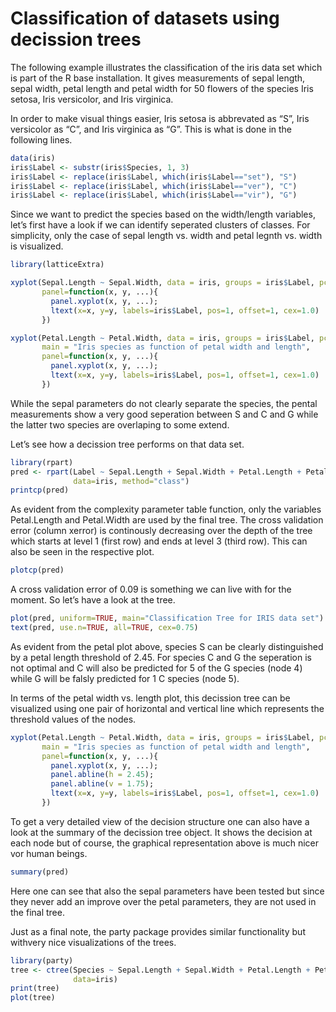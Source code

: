 Classification of datasets using decission trees
========================================================
The following example illustrates the classification of the iris data set which
is part of the R base installation. It gives measurements of sepal length, sepal
width, petal length and petal width for 50 flowers of the species Iris setosa, 
Iris versicolor, and Iris virginica. 

In order to make visual things easier, Iris setosa is abbrevated as "S", 
Iris versicolor as "C", and Iris virginica as "G". This is what is done in the
following lines.

```r
data(iris)
iris$Label <- substr(iris$Species, 1, 3)
iris$Label <- replace(iris$Label, which(iris$Label=="set"), "S")
iris$Label <- replace(iris$Label, which(iris$Label=="ver"), "C")
iris$Label <- replace(iris$Label, which(iris$Label=="vir"), "G")
```

Since we want to predict the species based on the width/length variables, let's
first have a look if we can identify seperated clusters of classes. For 
simplicity, only the case of sepal length vs. width and petal legnth vs. width
is visualized.
```r
library(latticeExtra)

xyplot(Sepal.Length ~ Sepal.Width, data = iris, groups = iris$Label, pch = 15,
       panel=function(x, y, ...){
         panel.xyplot(x, y, ...);
         ltext(x=x, y=y, labels=iris$Label, pos=1, offset=1, cex=1.0)
       })

xyplot(Petal.Length ~ Petal.Width, data = iris, groups = iris$Label, pch = 15,
       main = "Iris species as function of petal width and length",
       panel=function(x, y, ...){
         panel.xyplot(x, y, ...);
         ltext(x=x, y=y, labels=iris$Label, pos=1, offset=1, cex=1.0)
       })
```

While the sepal parameters do not clearly separate the species, the pental 
measurements show a very good seperation between S and C and G while the latter
two species are overlaping to some extend.

Let's see how a decission tree performs on that data set.
```r
library(rpart)
pred <- rpart(Label ~ Sepal.Length + Sepal.Width + Petal.Length + Petal.Width,
              data=iris, method="class")
printcp(pred)
```
As evident from the complexity parameter table function, only the variables 
Petal.Length and Petal.Width are used by the final tree. The cross validation 
error (column xerror) is continously decreasing over the depth of the tree which
starts at level 1 (first row) and ends at level 3 (third row). This can also
be seen in the respective plot.
```r
plotcp(pred)
```
A cross validation error of 0.09 is something we can live with for the moment.
So let's have a look at the tree.
```r
plot(pred, uniform=TRUE, main="Classification Tree for IRIS data set")
text(pred, use.n=TRUE, all=TRUE, cex=0.75)
```
As evident from the petal plot above, species S can be clearly distinguished
by a petal length threshold of 2.45. For species C and G the seperation is not
optimal and C will also be predicted for 5 of the G species (node 4) while
G will be falsly predicted for 1 C species (node 5).

In terms of the petal width vs. length plot, this decission tree can be 
visualized using one pair of horizontal and vertical line which represents
the threshold values of the nodes.
```r
xyplot(Petal.Length ~ Petal.Width, data = iris, groups = iris$Label, pch = 15,
       main = "Iris species as function of petal width and length",
       panel=function(x, y, ...){
         panel.xyplot(x, y, ...);
         panel.abline(h = 2.45);
         panel.abline(v = 1.75);
         ltext(x=x, y=y, labels=iris$Label, pos=1, offset=1, cex=1.0)
       })
```

To get a very detailed view of the decision structure one can also have a look
at the summary of the decission tree object. It shows the decision at each node
but of course, the graphical representation above is much nicer vor human
beings.
```r
summary(pred)
```
Here one can see that also the sepal parameters have been tested but since they
never add an improve over the petal parameters, they are not used in the final
tree.

Just as a final note, the party package provides similar functionality but withvery nice visualizations of the trees.
```r
library(party)
tree <- ctree(Species ~ Sepal.Length + Sepal.Width + Petal.Length + Petal.Width,
              data=iris)
print(tree)
plot(tree)
```
